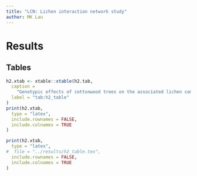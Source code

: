 ```yaml
---
title: "LCN: Lichen interaction network study"
author: MK Lau
---
```


<!-- 
rmarkdown::render("./src/lcn_notebook.Rmd", 
	output_format = "pdf_document", 
	output_dir = "./results") 

rmarkdown::render("./src/lcn_notebook.Rmd", 
	output_format = "md_document", 
	output_dir = "./results") 
-->


# Results 

## Tables

```r

h2.xtab <- xtable::xtable(h2.tab,
  caption =
    "Genotypic effects of cottonwood trees on the associated lichen community.",
  label = "tab:h2_table"
)
print(h2.xtab,
  type = "latex",
  include.rownames = FALSE,
  include.colnames = TRUE
)

```

```r

print(h2.xtab,
  type = "latex",
#  file = "../results/h2_table.tex",
  include.rownames = FALSE,
  include.colnames = TRUE
)
```

